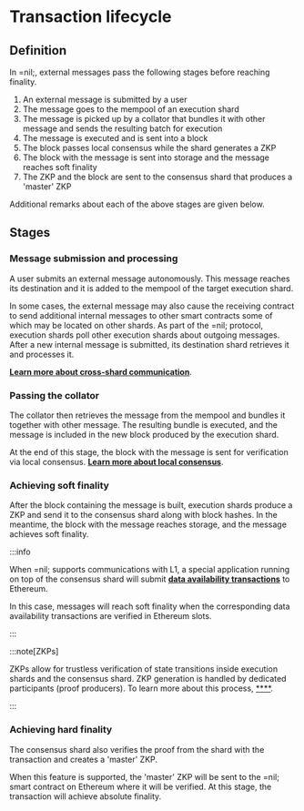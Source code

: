 # Transaction lifecycle

## Definition

In =nil;, external messages pass the following stages before reaching finality.

1. An external message is submitted by a user
2. The message goes to the mempool of an execution shard
3. The message is picked up by a collator that bundles it with other message and sends the resulting batch for execution
4. The message is executed and is sent into a block
5. The block passes local consensus while the shard generates a ZKP
6. The block with the message is sent into storage and the message reaches soft finality
7. The ZKP and the block are sent to the consensus shard that produces a 'master' ZKP

Additional remarks about each of the above stages are given below.

## Stages

### Message submission and processing

A user submits an external message autonomously. This message reaches its destination and it is added to the mempool of the target execution shard.

In some cases, the external message may also cause the receiving contract to send additional internal messages to other smart contracts some of which may be located on other shards. As part of the =nil; protocol, execution shards poll other execution shards about outgoing messages. After a new internal message is submitted, its destination shard retrieves it and processes it.

[**Learn more about cross-shard communication**](./shards-parallel-execution#message-passing-checks).

### Passing the collator

The collator then retrieves the message from the mempool and bundles it together with other message. The resulting bundle is executed, and the message is included in the new block produced by the execution shard.

At the end of this stage, the block with the message is sent for verification via local consensus. [**Learn more about local consensus**](./shards-parallel-execution#consensus-shard).

### Achieving soft finality

After the block containing the message is built, execution shards produce a ZKP and send it to the consensus shard along with block hashes. In the meantime, the block with the message reaches storage, and the message achieves soft finality.

:::info

When =nil; supports communications with L1, a special application running on top of the consensus shard will submit [**data availability transactions**](../specification/data-availability) to Ethereum. 

In this case, messages will reach soft finality when the corresponding data availability transactions are verified in Ethereum slots.

:::

:::note[ZKPs]

ZKPs allow for trustless verification of state transitions inside execution shards and the consensus shard. ZKP generation is handled by dedicated participants (proof producers). To learn more about this process, [****](../specification/finality).

:::

### Achieving hard finality

The consensus shard also verifies the proof from the shard with the transaction and creates a 'master' ZKP. 

When this feature is supported, the 'master' ZKP will be sent to the =nil; smart contract on Ethereum where it will be verified. At this stage, the transaction will achieve absolute finality.